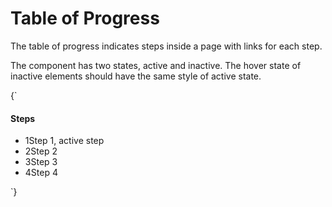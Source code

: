 
<Meta title="Navigation/Table of Progress" />

# Table of Progress

The table of progress indicates steps inside a page with links for each step.

The component has two states, active and inactive. The hover state of inactive elements should have the same style of active state.

<Preview>
  <Story name="Default" parameters={{
    design: figmaConfig('6990%3A133')
  }}>{`
    <div class="table-of-progress">
      <h4 class="step-header">Steps</h4>
      <ul>
        <li class="step">
          <a class="link"><span class="number is-active">1</span><span class="name">Step 1, active step</span></a>
        </li>
        <span class="connector"><span>
        <li class="step">
          <a class="link"><span class="number">2</span><span class="name">Step 2</span></a>
        </li>
        <span class="connector"><span>
        <li class="step">
          <a class="link"><span class="number">3</span><span class="name">Step 3</span></a>
        </li>
        <span class="connector"><span>
        <li class="step">
          <a class="link"><span class="number">4</span><span class="name">Step 4</span></a>
        </li>
      </ul>
    </div>
  `}</Story>
</Preview>
